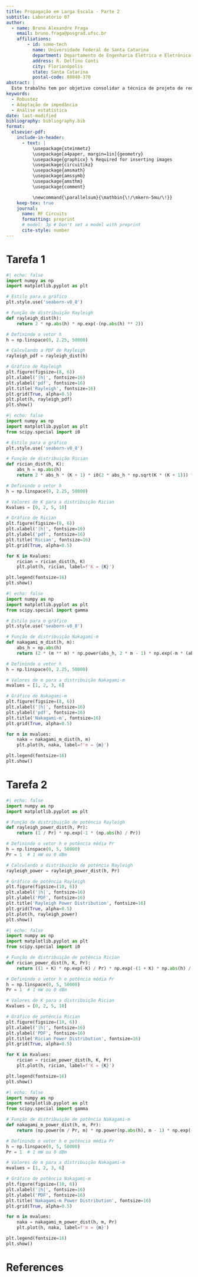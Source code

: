 ```yaml
---
title: Propagação em Larga Escala - Parte 2
subtitle: Laboratório 07
author:
  - name: Bruno Alexandre Fraga
    email: bruno.fraga@posgrad.ufsc.br
    affiliations: 
        - id: some-tech
          name: Universidade Federal de Santa Catarina
          department: Departamento de Engenharia Elétrica e Eletrônica
          address: R. Delfino Conti
          city: Florianópolis
          state: Santa Catarina
          postal-code: 88040-370
abstract: |
  Este trabalho tem por objetivo consolidar a técnica de projeto de redes de casamento de impedância, em especial a técnica pela rede L. Para isso, é proposto realizar o casamento de impedância da saída de um amplificador para uma carga de 50 $\Omega$ de modo que a eficiência da potência dissipada na carga seja de 80%. Após algumas análises o projeto foi concluído com sucesso e realizada uma simulação Monte Carlo com 100 iterações para verificar a robustez do projeto por técnicas estatísticas. Os resultados obtidos foram brevemente discutidos.
keywords: 
  - Robustez
  - Adaptação de impedância
  - Análise estatística
date: last-modified
bibliography: bibliography.bib
format:
  elsevier-pdf:
    include-in-header:
      - text: |
          \usepackage{steinmetz}
          \usepackage[a4paper, margin=1in]{geometry}
          \usepackage{graphicx} % Required for inserting images
          \usepackage{circuitikz}
          \usepackage{amsmath}
          \usepackage{amssymb}
          \usepackage{amsthm}
          \usepackage{comment}

          \newcommand{\parallelsum}{\mathbin{\!/\mkern-5mu/\!}}
    keep-tex: true
    journal:
      name: RF Circuits
      formatting: preprint
      # model: 3p # Don't set a model with preprint
      cite-style: number
---
```


# Tarefa 1

```python
#| echo: false
import numpy as np
import matplotlib.pyplot as plt

# Estilo para o gráfico
plt.style.use('seaborn-v0_8')

# Função de distribuição Rayleigh
def rayleigh_dist(h):
    return 2 * np.abs(h) * np.exp(-(np.abs(h) ** 2))

# Definindo o vetor h
h = np.linspace(0, 2.25, 50000)

# Calculando a PDF de Rayleigh
rayleigh_pdf = rayleigh_dist(h)

# Gráfico de Rayleigh
plt.figure(figsize=(8, 6))
plt.xlabel('|h|', fontsize=16)
plt.ylabel('pdf', fontsize=16)
plt.title('Rayleigh', fontsize=16)
plt.grid(True, alpha=0.5)
plt.plot(h, rayleigh_pdf)
plt.show()

```

```python
#| echo: false
import numpy as np
import matplotlib.pyplot as plt
from scipy.special import i0

# Estilo para o gráfico
plt.style.use('seaborn-v0_8')

# Função de distribuição Rician
def rician_dist(h, K):
    abs_h = np.abs(h)
    return 2 * abs_h * (K + 1) * i0(2 * abs_h * np.sqrt(K * (K + 1))) * np.exp(-K - ((K + 1) * (abs_h ** 2)))

# Definindo o vetor h
h = np.linspace(0, 2.25, 50000)

# Valores de K para a distribuição Rician
Kvalues = [0, 2, 5, 10]

# Gráfico de Rician
plt.figure(figsize=(8, 6))
plt.xlabel('|h|', fontsize=16)
plt.ylabel('pdf', fontsize=16)
plt.title('Rician', fontsize=16)
plt.grid(True, alpha=0.5)

for K in Kvalues:
    rician = rician_dist(h, K)
    plt.plot(h, rician, label=f'K = {K}')

plt.legend(fontsize=16)
plt.show()

```

```python
#| echo: false
import numpy as np
import matplotlib.pyplot as plt
from scipy.special import gamma

# Estilo para o gráfico
plt.style.use('seaborn-v0_8')

# Função de distribuição Nakagami-m
def nakagami_m_dist(h, m):
    abs_h = np.abs(h)
    return (2 * (m ** m) * np.power(abs_h, 2 * m - 1) * np.exp(-m * (abs_h ** 2))) / gamma(m)

# Definindo o vetor h
h = np.linspace(0, 2.25, 50000)

# Valores de m para a distribuição Nakagami-m
mvalues = [1, 2, 3, 6]

# Gráfico de Nakagami-m
plt.figure(figsize=(8, 6))
plt.xlabel('|h|', fontsize=16)
plt.ylabel('pdf', fontsize=16)
plt.title('Nakagami-m', fontsize=16)
plt.grid(True, alpha=0.5)

for m in mvalues:
    naka = nakagami_m_dist(h, m)
    plt.plot(h, naka, label=f'm = {m}')

plt.legend(fontsize=16)
plt.show()

```


















# Tarefa 2

```python
#| echo: false
import numpy as np
import matplotlib.pyplot as plt

# Função de distribuição de potência Rayleigh
def rayleigh_power_dist(h, Pr):
    return (1 / Pr) * np.exp(-1 * (np.abs(h) / Pr))

# Definindo o vetor h e potência média Pr
h = np.linspace(0, 5, 50000)
Pr = 1  # 1 mW ou 0 dBm

# Calculando a distribuição de potência Rayleigh
rayleigh_power = rayleigh_power_dist(h, Pr)

# Gráfico de potência Rayleigh
plt.figure(figsize=(10, 6))
plt.xlabel('|h|', fontsize=16)
plt.ylabel('PDF', fontsize=16)
plt.title('Rayleigh Power Distribution', fontsize=16)
plt.grid(True, alpha=0.5)
plt.plot(h, rayleigh_power)
plt.show()

```

```python
#| echo: false
import numpy as np
import matplotlib.pyplot as plt
from scipy.special import i0

# Função de distribuição de potência Rician
def rician_power_dist(h, K, Pr):
    return ((1 + K) * np.exp(-K) / Pr) * np.exp(-(1 + K) * np.abs(h) / Pr) * i0(np.sqrt(4 * K * (1 + K) * np.abs(h) / Pr))

# Definindo o vetor h e potência média Pr
h = np.linspace(0, 5, 50000)
Pr = 1  # 1 mW ou 0 dBm

# Valores de K para a distribuição Rician
Kvalues = [0, 2, 5, 10]

# Gráfico de potência Rician
plt.figure(figsize=(10, 6))
plt.xlabel('|h|', fontsize=16)
plt.ylabel('PDF', fontsize=16)
plt.title('Rician Power Distribution', fontsize=16)
plt.grid(True, alpha=0.5)

for K in Kvalues:
    rician = rician_power_dist(h, K, Pr)
    plt.plot(h, rician, label=f'K = {K}')

plt.legend(fontsize=16)
plt.show()

```

```python
#| echo: false
import numpy as np
import matplotlib.pyplot as plt
from scipy.special import gamma

# Função de distribuição de potência Nakagami-m
def nakagami_m_power_dist(h, m, Pr):
    return (np.power(m / Pr, m) * np.power(np.abs(h), m - 1) * np.exp(-m * np.abs(h) / Pr)) / gamma(m)

# Definindo o vetor h e potência média Pr
h = np.linspace(0, 5, 50000)
Pr = 1  # 1 mW ou 0 dBm

# Valores de m para a distribuição Nakagami-m
mvalues = [1, 2, 3, 6]

# Gráfico de potência Nakagami-m
plt.figure(figsize=(10, 6))
plt.xlabel('|h|', fontsize=16)
plt.ylabel('PDF', fontsize=16)
plt.title('Nakagami-m Power Distribution', fontsize=16)
plt.grid(True, alpha=0.5)

for m in mvalues:
    naka = nakagami_m_power_dist(h, m, Pr)
    plt.plot(h, naka, label=f'm = {m}')

plt.legend(fontsize=16)
plt.show()

```




















# References {-}
